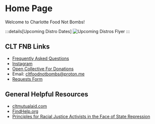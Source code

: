 # Home Page

Welcome to Charlotte Food Not Bombs!

:::details[Upcoming Distro Dates]
![Upcoming Distros Flyer](/upcoming_distros_flyer.png)
:::

## CLT FNB Links
- [Frequently Asked Questions](/faq)
- [Instagram](https://www.instagram.com/clt_food_not_bombs/)
- [Open Collective For Donations](https://opencollective.com/clt-fnb)
- Email: cltfoodnotbombs@proton.me
- [Requests Form](https://forms.gle/t4N9CJCX48Uwp4Pu5)

## General Helpful Resources
- [cltmutualaid.com](https://cltmutualaid.com)
- [FindHelp.org](https://www.findhelp.org/search_results/28203)
- [Principles for Racial Justice Activists in the Face of State Repression](https://collectiveliberation.org/resources/a-troublemakers-guide-principles-for-racial-justice-activists-in-the-face-of-state-repression/)
